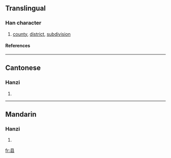 {{see|縣}}

==Translingual==
===Han character===
{{Han char|rn=28|rad=厶|as=05|sn=7|four=|canj=月一戈 (BMI)}}
# [[county]], [[district]], [[subdivision]]
====References====
{{Han ref|kx=0164.161|hdz=10386.090|uh=53BF|ud=21439}}
----
==Cantonese==
===Hanzi===
{{yue-hanzi|jyut=|y=yun2, yun6}}
# {{defn|Cantonese}}
----
==Mandarin==
===Hanzi===
{{cmn-hanzi|tra=縣|pin=[[xiàn]] (xian4)|wg=hsien<sup>4</sup>}}
# {{defn|Mandarin}}

[[fr:县]]